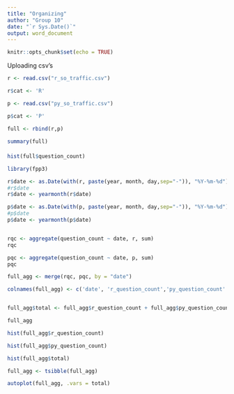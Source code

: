 ---
title: "Organizing"
author: "Group 10"
date: "`r Sys.Date()`"
output: word_document
---

```{r setup, include=FALSE}
knitr::opts_chunk$set(echo = TRUE)
```


Uploading csv's 

```{r }
r <- read.csv("r_so_traffic.csv")

r$cat <- 'R'

p <- read.csv("py_so_traffic.csv")

p$cat <- 'P'

full <- rbind(r,p)

summary(full)

```

####

```{r pressure, echo=FALSE}
hist(full$question_count)

```

```{r}

library(fpp3)

r$date <- as.Date(with(r, paste(year, month, day,sep="-")), "%Y-%m-%d")
#r$date
r$date <- yearmonth(r$date)

p$date <- as.Date(with(p, paste(year, month, day,sep="-")), "%Y-%m-%d")
#p$date
p$date <- yearmonth(p$date)



```

```{r}
rqc <- aggregate(question_count ~ date, r, sum)
rqc

```


```{r}
pqc <- aggregate(question_count ~ date, p, sum)
pqc
```


```{r}

full_agg <- merge(rqc, pqc, by = "date")

colnames(full_agg) <- c('date', 'r_question_count','py_question_count' )


full_agg$total <- full_agg$r_question_count + full_agg$py_question_count

full_agg


```
```{r}
hist(full_agg$r_question_count)
```
```{r}
hist(full_agg$py_question_count)
```

```{r}
hist(full_agg$total)
```
```{r}
full_agg <- tsibble(full_agg)

autoplot(full_agg, .vars = total)

```

